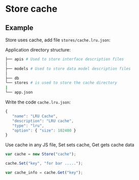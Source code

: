 # Store cache

## Example

Store uses cache, add file `stores/cache.lru.json`:

Application directory structure:

```bash
├── apis # Used to store interface description files
│
├── models # Used to store data model description files
│
├── db
└── stores # is used to store the cache directory
|
└── app.json
```

Write the code `cache.lru.json`:

```javascript
{
   "name": "LRU Cache",
   "description": "LRU cache",
   "type": "lru",
   "option": { "size": 102400 }
}

```

Use cache in any JS file, Set sets cache, Get gets cache data

```javascript
var cache = new Store("cache");

cache.Set("key", "for bar .....");

var cache_info = cache.Get("key");
```
